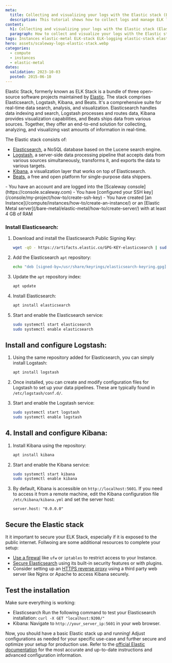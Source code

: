 ```yaml
---
meta:
  title: Collecting and visualizing your logs with the Elastic stack (Elasticsearch, Logstash, Kibana - ELK Stack)
  description: This tutorial shows how to collect logs and manage ELK logging, as well as how to integrate your machine with Elastic using the Filebeat Beats client. 
content:
  h1: Collecting and visualizing your logs with the Elastic stack (Elasticsearch, Logstash, Kibana - ELK Stack)
  paragraph: How to collect and visualize your logs with the Elastic stack (Elasticsearch Logstash Kibana)
tags: Instances elastic-metal ELK-stack ELK-logging elastic-stack elasticsearch logstash kibana 
hero: assets/scaleway-logs-elastic-stack.webp
categories:
  - compute
  - instances
  - elastic-metal
dates:
  validation: 2023-10-03
  posted: 2015-06-10
---
```


Elastic Stack, formerly known as ELK Stack is a bundle of three open-source software projects maintained by [Elastic](https://www.elastic.co/). The stack comprises Elasticsearch, Logstash, Kibana, and Beats. 
It's a comprehensive suite for real-time data search, analysis, and visualization. Elasticsearch handles data indexing and search, Logstash processes and routes data, Kibana provides visualization capabilities, and Beats ships data from various sources. Together, they offer an end-to-end solution for collecting, analyzing, and visualizing vast amounts of information in real-time.

The Elastic stack consists of: 

  - [Elasticsearch](https://www.elastic.co/elasticsearch), a NoSQL database based on the Lucene search engine.
  - [Logstash](https://www.elastic.co/logstash), a server-side data processing pipeline that accepts data from various sources simultaneously, transforms it, and exports the data to various targets.
  - [Kibana](https://www.elastic.co/kibana), a visualization layer that works on top of Elasticsearch.
  - [Beats](https://www.elastic.co/beats/), a free and open platform for single-purpose data shippers.

<Macro id="iam-requirements" />
 
<Message type="requirement">
  - You have an account and are logged into the [Scaleway console](https://console.scaleway.com)
  - You have [configured your SSH key](/console/my-project/how-to/create-ssh-key)
  - You have created [an Instance](/compute/instances/how-to/create-an-instance/) or an [Elastic Metal server](/bare-metal/elastic-metal/how-to/create-server/) with at least 4 GB of RAM
</Message>

### Install Elasticsearch:

1. Download and install the Elasticsearch Public Signing Key:
   ```bash
   wget -qO - https://artifacts.elastic.co/GPG-KEY-elasticsearch | sudo apt-key add -
   ```

2. Add the Elasticsearch `apt` repository:
   ```bash
   echo "deb [signed-by=/usr/share/keyrings/elasticsearch-keyring.gpg] https://artifacts.elastic.co/packages/8.x/apt stable main" | sudo tee /etc/apt/sources.list.d/elastic-8.x.list
   ```

3. Update the `apt` repository index:
   ```bash
   apt update
   ```

4. Install Elasticsearch:
   ```bash
   apt install elasticsearch
   ```

5. Start and enable the Elasticsearch service:
   ```bash
   sudo systemctl start elasticsearch
   sudo systemctl enable elasticsearch
   ```

## Install and configure Logstash:

1. Using the same repository added for Elasticsearch, you can simply install Logstash:
   ```bash
   apt install logstash
   ```

2. Once installed, you can create and modify configuration files for Logstash to set up your data pipelines. These are typically found in `/etc/logstash/conf.d/`.

3. Start and enable the Logstash service:
   ```bash
   sudo systemctl start logstash
   sudo systemctl enable logstash
   ```

## 4. Install and configure Kibana:

1. Install Kibana using the repository:
   ```bash
   apt install kibana
   ```

2. Start and enable the Kibana service:
   ```bash
   sudo systemctl start kibana
   sudo systemctl enable kibana
   ```

3. By default, Kibana is accessible on `http://localhost:5601`. If you need to access it from a remote machine, edit the Kibana configuration file `/etc/kibana/kibana.yml` and set the server host:
   ```
   server.host: "0.0.0.0"
   ```

## Secure the Elastic stack 

It it important to secure your ELK Stack, especially if it is exposed to the public internet. Follwoing are some additional resources to complete your setup:

- [Use a firewal](/tutorials/installation-uncomplicated-firewall/) like `ufw` or `iptables` to restrict access to your Instance.
- [Secure Elasticsearch](https://www.elastic.co/guide/en/elasticsearch/reference/current/security-minimal-setup.html) using its built-in security features or with plugins.
- Consider setting up an [HTTPS reverse proxy](/tutorials/nginx-reverse-proxy/) using a third party web server like Nginx or Apache to access Kibana securely.

## Test the installation

Make sure everything is working:

- Elasticsearch Run the following command to test your Elasticsearch installation: `curl -X GET "localhost:9200/"`
- Kibana: Navigate to `http://your_server_ip:5601` in your web browser.

Now, you should have a basic Elastic stack up and running! Adjust configurations as needed for your specific use-case and further secure and optimize your setup for production use.
Refer to the [official Elastic documentation](https://www.elastic.co/guide/index.html) for the most accurate and up-to-date instructions and advanced configuration information.


